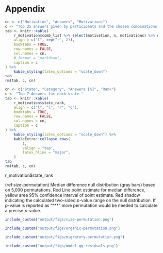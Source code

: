 # Appendix {-}

```r
cn <- c("Motivation", "Answers", "Motivations")
c <- "Top 25 answers given by participants and the chosen combinations if multiple answers were selected. 'Answers' is the count this combination was picked and 'Motivations' are the number of different answers."
tab <- knitr::kable(
    r_motivation$comb_list %>% select(motivation, n, motivations) %>% dplyr::slice_max(n, n = 25),
    align = c("l", rep("r", 2)),
    booktabs = TRUE,
    row.names = FALSE,
    col.names = cn,
    # format = "markdown",
    caption = c
) %>%
    kable_styling(latex_options = "scale_down")
tab
rm(tab, c, cn)
```

```r
cn <- c("State", "Category", "Answers [%]", "Rank")
c <- "Top 7 Answers for each state."
tab <- knitr::kable(
    r_motivation$state_rank,
    align = c("l", "l", "r", "c"),
    booktabs = TRUE,
    row.names = FALSE,
    col.names = cn,
    caption = c
) %>%
    kable_styling(latex_options = "scale_down") %>%
    kableExtra::collapse_rows(
        1,
        valign = "top",
        latex_hline = "major",
    )
tab
rm(tab, c, cn)
```

r_motivation$state_rank 


(ref:size-permutation) Median difference null distribution (gray bars) based on 5,000 permutations. Red Line point estimate for median difference, yellow area 95% confidence interval of point estimate. Red shadow indicating the calculated two-sided *p*-value range on the null distribution. If *p*-value is reported as "\*\*\*" more permutation would be needed to calculate a precise *p*-value.

```r
include_custom("output/figs/size-permutation.png")
```

```r
include_custom("output/figs/organic-permutation.png")
```

```r
include_custom("output/figs/migratory-permutation.png")
```

```r
include_custom("output/figs/model-qq-residuals.png")
```